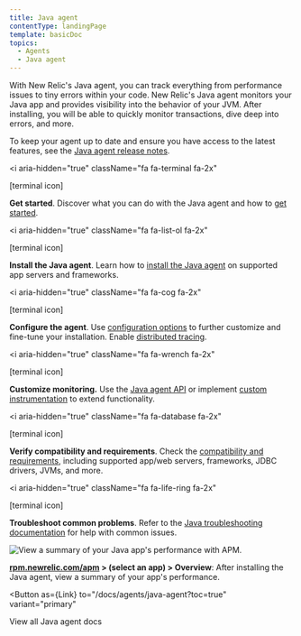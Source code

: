 ```yaml
---
title: Java agent
contentType: landingPage
template: basicDoc
topics:
  - Agents
  - Java agent
---
```



With New Relic's Java agent, you can track everything from performance issues to tiny errors within your code. New Relic's Java agent monitors your Java app and provides visibility into the behavior of your JVM. After installing, you will be able to quickly monitor transactions, dive deep into errors, and more.

To keep your agent up to date and ensure you have access to the latest features, see the [Java agent release notes](/docs/release-notes/agent-release-notes/java-release-notes).

<i
  aria-hidden="true"
  className="fa fa-terminal fa-2x"
>
  \[terminal icon]
</i>

**Get started**. Discover what you can do with the Java agent and how to [get started](/docs/agents/java-agent/getting-started/introduction-new-relic-java).

<i
  aria-hidden="true"
  className="fa fa-list-ol fa-2x"
>
  \[terminal icon]
</i>

**Install the Java agent**. Learn how to [install the Java agent](/docs/agents/java-agent/installation/install-java-agent) on supported app servers and frameworks.

<i
  aria-hidden="true"
  className="fa fa-cog fa-2x"
>
  \[terminal icon]
</i>

**Configure the agent**. Use [configuration options](/docs/agents/java-agent/configuration/java-agent-configuration-config-file) to further customize and fine-tune your installation. Enable [distributed tracing](/docs/apm/distributed-tracing/getting-started/introduction-distributed-tracing).

<i
  aria-hidden="true"
  className="fa fa-wrench fa-2x"
>
  \[terminal icon]
</i>

**Customize monitoring.** Use the [Java agent API](/docs/agents/java-agent/custom-instrumentation/java-agent-api) or implement [custom instrumentation](/docs/agents/java-agent/custom-instrumentation/java-custom-instrumentation) to extend functionality.

<i
  aria-hidden="true"
  className="fa fa-database fa-2x"
>
  \[terminal icon]
</i>

**Verify compatibility and requirements**. Check the [compatibility and requirements](/docs/agents/java-agent/getting-started/compatibility-requirements-java-agent), including supported app/web servers, frameworks, JDBC drivers, JVMs, and more.

<i
  aria-hidden="true"
  className="fa fa-life-ring fa-2x"
>
  \[terminal icon]
</i>

**Troubleshoot common problems**. Refer to the [Java troubleshooting documentation](/docs/agents/java-agent/troubleshooting) for help with common issues.

![View a summary of your Java app's performance with APM.](https://docs.newrelic.com/sites/default/files/thumbnails/image/Java_agent_landing_image.png "Java_agent_landing_image.png")

**[rpm.newrelic.com/apm](https://rpm.newrelic.com/apm) > (select an app) > Overview**: After installing the Java agent, view a summary of your app's performance.

<Button
  as={Link}
  to="/docs/agents/java-agent?toc=true"
  variant="primary"
>
  View all Java agent docs
</Button>
